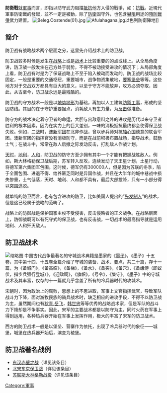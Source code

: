 {{軍事}}
'''防衛戰'''就[[軍事|軍事]]而言，即指以防守武力阻擋[[抵抗|抵抗]]他方入侵的戰爭，如：[[抗戰|抗戰]]。近現代軍事防衛戰的發起，並不一定是被動，除了[[防衛|防衛]]固守外，也包含[[嚇阻|嚇阻]]用途的[[預防戰爭|預防戰爭]]武力建置。
[[File:Beleg.Oostende(01).jpg|thumb]]
[[File:Afulahagana.jpg|thumb]]以色列防衛陣地]]
==简介==
防卫战有战略战术两个层面之分，这里先介绍战术上的防卫战。

防卫战较多时候是发生在[[战略|战略]]上或是[[战术|战术]]上比较重要的的点或线上。从全局角度讲，防卫战一般发生在己方处于弱势，不得不被动接受进攻的情况下；从局部角度上看，防卫战有时是为了保证战略上不至于陷入被动而发动的。防卫战的战场比较固定，一般是重要的交通枢纽，重要城市，战争物资集散地，[[要塞|要塞]][[堡垒|堡垒]]等等。这些地方对于交战双方都具有巨大的意义，以至于守方不能放弃，攻方必须夺取，因此，从古至今，防卫战永远是最残酷的。

防卫战的守方战术一般是以[[地势|地势]][[地形|地形]]为基础，再加以人工建筑[[防禦工事|防禦工事]]，形成的坚固防线。其目的在于守护重要据点，消耗敌人有生力量，为[[反击|反击]]做准备。

防守方的战术决定着守卫者的命运，大胆与出敌意料之外的进攻是历代以来守卫者胜利的根本因素。因为在实力上的巨大差别，一味的消极抵抗最终都会使得保卫战失败。例如，二战时，[[澳新军团|澳新军团]]在北非作战，曾以步兵师对抗[[轴心国|轴心国]]德意的联合军团。澳新军团的指挥官没有消极防守，而是在战前积极布置战场，指导战术，鼓励士气；在战斗中，常常在敌人后撤之际发动反击，打乱敌人作战计划。

[[天时|天时]]，[[地利|地利]]，[[人和|人和]]，防卫战的防守方至少拥有其中一个才能有把握战胜敌人。例如，斯大林格勒保卫战后期，苏军转入反攻，连续发动了天王星计划，土星行动，将德军第六集团军包围。这时候，德军仍有300000人，但是因为苏联的冬季，陷于全面包围、进退不得、给养匮乏同时是异国作战，并且在大半年的城中巷战中损失惨重，士气低落，天时、地利、人和都不具有，最后大部投降，只有一小部分得以突围逃脱。

就单纯的防卫而言，也有包含进攻的防卫，比如美国人提出的“[[先发制人|先发制人]]”的战术，但是这已经属于战略的范畴了。

战略上的防御战是保护国家主权不受侵害，反击侵略者的正义战争。在战略层面上，防御战既可以有死守式的保卫战，也有反击战，一切战术的最高指导就是运用地利、人和歼灭敌人。

==防卫战战术==
[[File:Hulishan_cannon.jpg|缩略图]]
中国古代战争最著名的守城战术典籍是墨家的《[[墨子_(书)|墨子]]》，《墨子》十五卷，其中第十四、十五卷全篇介绍了守城的装备、战术、要点，共二十篇，存十一篇，为《备城门》，《备高临》，《备梯》，《备水》，《备突》，《备穴》，《备蛾傅（即蚁伏，指步兵强行登城）》，《迎敌祠》，《旗帜》，《号令》，《集守》。《墨子》中的守城战术及其丰富，仅存的十一篇就几乎含盖了所有的冷兵器时代的攻城术。

宋朝时，因为政治上的腐败，思想上的不思进取，军事上文官指挥武官，导致军队战斗力下降，面对游牧民族的骑兵战术时，缺乏相应的进攻手段，不得不以防卫战为主，虽然期间也有[[狄青|狄青]],[[岳飞|岳飞]]，[[韩世忠|韩世忠]]等等优秀的战略战术家，但是军队的战斗力下降却是不争事实。因此，宋军的主要战术都是以防守为主，同时火药在军事上得到运用，各种热兵器开始在军事上发挥作用，极大的丰富了宋军的防卫战术。

西方的防卫战术一般是以堡垒、营寨作为依托，出现了冷兵器时代的象征——城堡，城堡在热兵器开始后，演变为棱堡。

==防卫战著名战例==

*[[东汉|东汉]][[赤壁之战|赤壁之战]]（详见该条目）
*[[北宋|北宋]][[东京保卫战|东京保卫战]]（详见该条目）
*[[苏联|苏联]][[斯大林格勒战役|斯大林格勒战役]]（详见该条目）

[[Category:軍事|Category:軍事]]